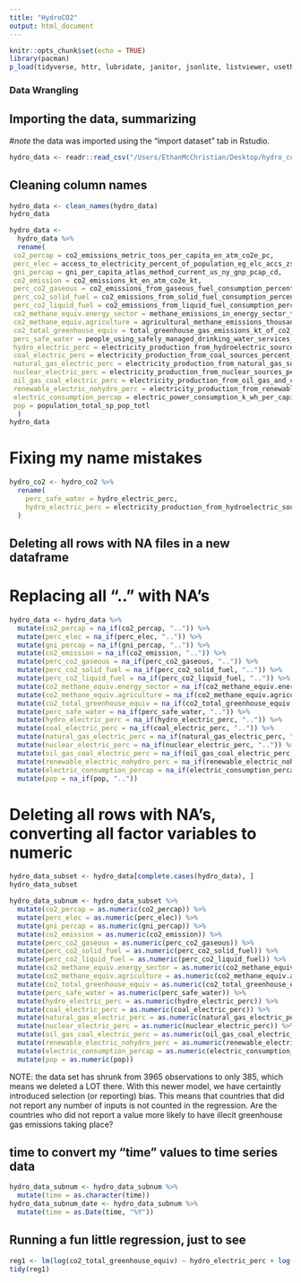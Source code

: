```yaml
---
title: "HydroCO2"
output: html_document
---
```


```r
knitr::opts_chunk$set(echo = TRUE)
library(pacman)
p_load(tidyverse, httr, lubridate, janitor, jsonlite, listviewer, usethis, rvest, data.table, xml2, readxl, here, dplyr, plotly, lubridate, naniar, readr, broom)
```

### Data Wrangling

## Importing the data, summarizing
#*note* the data was imported using the "import dataset" tab in Rstudio. 

```r
hydro_data <- readr::read_csv("/Users/EthanMcChristian/Desktop/hydro_co2.csv")


```

## Cleaning column names


```r
hydro_data <- clean_names(hydro_data)
hydro_data
```
```r
hydro_data <- 
  hydro_data %>%
  rename(
 co2_percap = co2_emissions_metric_tons_per_capita_en_atm_co2e_pc,
 perc_elec = access_to_electricity_percent_of_population_eg_elc_accs_zs,
 gni_percap = gni_per_capita_atlas_method_current_us_ny_gnp_pcap_cd,
 co2_emission = co2_emissions_kt_en_atm_co2e_kt,
 perc_co2_gaseous = co2_emissions_from_gaseous_fuel_consumption_percent_of_total_en_atm_co2e_gf_zs,
 perc_co2_solid_fuel = co2_emissions_from_solid_fuel_consumption_percent_of_total_en_atm_co2e_sf_zs,
 perc_co2_liquid_fuel = co2_emissions_from_liquid_fuel_consumption_percent_of_total_en_atm_co2e_lf_zs,
 co2_methane_equiv.energy_sector = methane_emissions_in_energy_sector_thousand_metric_tons_of_co2_equivalent_en_atm_meth_eg_kt_ce,
 co2_methane_equiv.agriculture = agricultural_methane_emissions_thousand_metric_tons_of_co2_equivalent_en_atm_meth_ag_kt_ce,
 co2_total_greenhouse_equiv = total_greenhouse_gas_emissions_kt_of_co2_equivalent_en_atm_ghgt_kt_ce,
 perc_safe_water = people_using_safely_managed_drinking_water_services_percent_of_population_sh_h2o_smdw_zs,
 hydro_electric_perc = electricity_production_from_hydroelectric_sources_percent_of_total_eg_elc_hyro_zs,
 coal_electric_perc = electricity_production_from_coal_sources_percent_of_total_eg_elc_coal_zs,
 natural_gas_electric_perc = electricity_production_from_natural_gas_sources_percent_of_total_eg_elc_ngas_zs,
 nuclear_electric_perc = electricity_production_from_nuclear_sources_percent_of_total_eg_elc_nucl_zs,
 oil_gas_coal_electric_perc = electricity_production_from_oil_gas_and_coal_sources_percent_of_total_eg_elc_fosl_zs,
 renewable_electric_nohydro_perc = electricity_production_from_renewable_sources_excluding_hydroelectric_percent_of_total_eg_elc_rnwx_zs,
 electric_consumption_percap = electric_power_consumption_k_wh_per_capita_eg_use_elec_kh_pc,
 pop = population_total_sp_pop_totl
  )
hydro_data
```

# Fixing my name mistakes
```r
hydro_co2 <- hydro_co2 %>%
  rename(
    perc_safe_water = hydro_electric_perc,
    hydro_electric_perc = electricity_production_from_hydroelectric_sources_of_total_eg_elc_hyro_zs
  )
```

## Deleting all rows with NA files in a new dataframe
# Replacing all ".." with NA's
```r
hydro_data <- hydro_data %>%
  mutate(co2_percap = na_if(co2_percap, "..")) %>%
  mutate(perc_elec = na_if(perc_elec, "..")) %>%
  mutate(gni_percap = na_if(gni_percap, "..")) %>%
  mutate(co2_emission = na_if(co2_emission, "..")) %>%
  mutate(perc_co2_gaseous = na_if(perc_co2_gaseous, "..")) %>%
  mutate(perc_co2_solid_fuel = na_if(perc_co2_solid_fuel, "..")) %>%
  mutate(perc_co2_liquid_fuel = na_if(perc_co2_liquid_fuel, "..")) %>%
  mutate(co2_methane_equiv.energy_sector = na_if(co2_methane_equiv.energy_sector, "..")) %>%
  mutate(co2_methane_equiv.agriculture = na_if(co2_methane_equiv.agriculture, "..")) %>%
  mutate(co2_total_greenhouse_equiv = na_if(co2_total_greenhouse_equiv, "..")) %>%
  mutate(perc_safe_water = na_if(perc_safe_water, "..")) %>%
  mutate(hydro_electric_perc = na_if(hydro_electric_perc, "..")) %>%
  mutate(coal_electric_perc = na_if(coal_electric_perc, "..")) %>%
  mutate(natural_gas_electric_perc = na_if(natural_gas_electric_perc, "..")) %>%
  mutate(nuclear_electric_perc = na_if(nuclear_electric_perc, "..")) %>%
  mutate(oil_gas_coal_electric_perc = na_if(oil_gas_coal_electric_perc, "..")) %>%
  mutate(renewable_electric_nohydro_perc = na_if(renewable_electric_nohydro_perc, "..")) %>%
  mutate(electric_consumption_percap = na_if(electric_consumption_percap, "..")) %>%
  mutate(pop = na_if(pop, ".."))

```
# Deleting all rows with NA's, converting all factor variables to numeric
```r
hydro_data_subset <- hydro_data[complete.cases(hydro_data), ]
hydro_data_subset
```
```r
hydro_data_subnum <- hydro_data_subset %>%
  mutate(co2_percap = as.numeric(co2_percap)) %>%
  mutate(perc_elec = as.numeric(perc_elec)) %>%
  mutate(gni_percap = as.numeric(gni_percap)) %>%
  mutate(co2_emission = as.numeric(co2_emission)) %>%
  mutate(perc_co2_gaseous = as.numeric(perc_co2_gaseous)) %>%
  mutate(perc_co2_solid_fuel = as.numeric(perc_co2_solid_fuel)) %>%
  mutate(perc_co2_liquid_fuel = as.numeric(perc_co2_liquid_fuel)) %>%
  mutate(co2_methane_equiv.energy_sector = as.numeric(co2_methane_equiv.energy_sector)) %>%
  mutate(co2_methane_equiv.agriculture = as.numeric(co2_methane_equiv.agriculture)) %>%
  mutate(co2_total_greenhouse_equiv = as.numeric(co2_total_greenhouse_equiv)) %>%
  mutate(perc_safe_water = as.numeric(perc_safe_water)) %>%
  mutate(hydro_electric_perc = as.numeric(hydro_electric_perc)) %>%
  mutate(coal_electric_perc = as.numeric(coal_electric_perc)) %>%
  mutate(natural_gas_electric_perc = as.numeric(natural_gas_electric_perc)) %>%
  mutate(nuclear_electric_perc = as.numeric(nuclear_electric_perc)) %>%
  mutate(oil_gas_coal_electric_perc = as.numeric(oil_gas_coal_electric_perc)) %>%
  mutate(renewable_electric_nohydro_perc = as.numeric(renewable_electric_nohydro_perc)) %>%
  mutate(electric_consumption_percap = as.numeric(electric_consumption_percap)) %>%
  mutate(pop = as.numeric(pop))
```
NOTE: the data set has shrunk from 3965 observations to only 385, which means we deleted a LOT there. With this newer model, we have certaintly introduced selection (or reporting) bias. This means that countries that did not report any number of inputs is not counted in the regression. Are the countries who did not report a value more likely to have illecit greenhouse gas emissions taking place?

## time to convert my "time" values to time series data
```r
hydro_data_subnum <- hydro_data_subnum %>%
  mutate(time = as.character(time))
hydro_data_subnum_date <- hydro_data_subnum %>%
  mutate(time = as.Date(time, "%Y"))
```
## Running a fun little regression, just to see
```r
reg1 <- lm(log(co2_total_greenhouse_equiv) ~ hydro_electric_perc + log(pop), data = hydro_data_subnum_date)
tidy(reg1)
```

